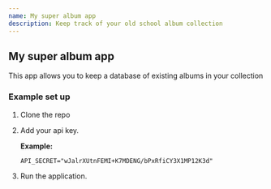```yaml
---
name: My super album app
description: Keep track of your old school album collection
---
```


## My super album app

This app allows you to keep a database of existing albums in your collection

### Example set up

1. Clone the repo
1. Add your api key.

   **Example:**

   ```
   API_SECRET="wJalrXUtnFEMI+K7MDENG/bPxRfiCY3X1MP12K3d"
   ```

1. Run the application.
